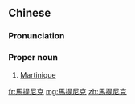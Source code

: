 ==Chinese==
{{zh-forms|s=马提尼克|gloss=-}}

===Pronunciation===
{{zh-pron
|m=Mǎtíníkè
|c=maa5 tai4 nei4 hak1
|mn=qz:Má-thê-nî-khiak/xm,zz:Má-thê-nî-khek
|cat=pn
}}

===Proper noun===
{{zh-proper noun}}

# [[Martinique]]

[[fr:馬提尼克]]
[[mg:馬提尼克]]
[[zh:馬提尼克]]
